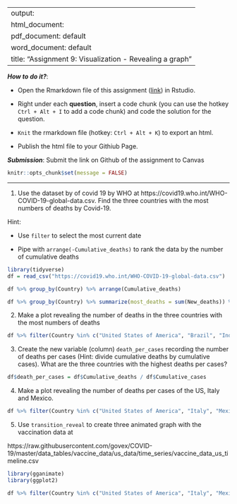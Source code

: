 
---
output: 
  html_document:
  pdf_document: default
  word_document: default
title: "Assignment 9: Visualization - Revealing a graph"
---

***How to do it?***: 

- Open the Rmarkdown file of this assignment ([link](fa2021_assignment9.Rmd)) in Rstudio. 

- Right under each **question**, insert  a code chunk (you can use the hotkey `Ctrl + Alt + I` to add a code chunk) and code the solution for the question. 

- `Knit` the rmarkdown file (hotkey: `Ctrl + Alt + K`) to export an html.  

-  Publish the html file to your Githiub Page. 

***Submission***: Submit the link on Github of the assignment to Canvas

```r
knitr::opts_chunk$set(message = FALSE)
```


-------

1. Use the dataset by of covid 19 by WHO at https://covid19.who.int/WHO-COVID-19-global-data.csv. Find the three countries with the most numbers of deaths by Covid-19. 

Hint: 

-  Use `filter` to select the most current date 

-  Pipe with `arrange(-Cumulative_deaths)` to rank the data by the number of cumulative deaths

```r
library(tidyverse)
df = read_csv("https://covid19.who.int/WHO-COVID-19-global-data.csv")

df %>% group_by(Country) %>% arrange(Cumulative_deaths)

df %>% group_by(Country) %>% summarize(most_deaths = sum(New_deaths)) %>% arrange(desc(most_deaths))
```


2. Make a plot revealing the number of deaths in the three countries with the most numbers of deaths

``` r
df %>% filter(Country %in% c("United States of America", "Brazil", "India"))%>% ggplot(aes(x = Date_reported, y = Cumulative_deaths, color = Country)) + geom_line()
```

3. Create the new variable (column) `death_per_cases` recording the number of deaths per cases (Hint: divide cumulative deaths by cumulative cases).  What are the three countries with the highest deaths per cases? 

```r
df$death_per_cases = df$Cumulative_deaths / df$Cumulative_cases
```

4. Make a plot revealing the number of deaths per cases of the US, Italy and Mexico. 

``` r
df %>% filter(Country %in% c("United States of America", "Italy", "Mexico"))%>% ggplot(aes(x = Date_reported, y = Cumulative_deaths, color = Country)) + geom_line()

```

5. Use `transition_reveal` to create three animated graph with the vaccination data at 

https://raw.githubusercontent.com/govex/COVID-19/master/data_tables/vaccine_data/us_data/time_series/vaccine_data_us_timeline.csv

```r
library(gganimate)
library(ggplot2)

df %>% filter(Country %in% c("United States of America", "Italy", "Mexico"))%>% ggplot(aes(x = Date_reported, y = Cumulative_deaths, color = Country)) + geom_line()+ transition_reveal(Date_reported)
```

